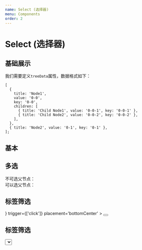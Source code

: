 ```yaml
---
name: Select (选择器)
menu: Components
order: 2
---
```



# Select (选择器)

## 基础展示
我们需要定义`treeData`属性，数据格式如下：
```
[
  {
    title: 'Node1',
    value: '0-0',
    key: '0-0',
    children: [
      { title: 'Child Node1', value: '0-0-1', key: '0-0-1' },
      { title: 'Child Node2', value: '0-0-2', key: '0-0-2' },
    ],
  },
  { title: 'Node2', value: '0-1', key: '0-1' },
];

```

## 基本
<Playground>
    <Select.TreeSelect treeData={treeData} />
</Playground>

## 多选
<Playground>
    不可选父节点：<Select.TreeSelect treeData={treeData} treeCheckable={true}/><br/>
    可以选父节点：<Select.TreeSelect treeData={treeData} multiple={true}/>
</Playground>

## 标签筛选
<Playground>
    <Dropdown
       overlay={
          <Menu>
            <Menu.Item>
              <Select.TreeSelect treeData={treeData} treeCheckable={true} treeDefaultExpandAll={true}	/>
            </Menu.Item>
          </Menu>
       }
      trigger={['click']}
      placement='bottomCenter'
     >
        <Button><Icon type='filter' /></Button>
     </Dropdown>
</Playground>

## 标签筛选
<Playground>
    <Select onChange={(value) => {
                          console.log(`selected ${value}`);
                        }}  data={['tag1', 'tag2']} />
</Playground>

## 图标筛选
<Playground>
   <Select.TreeSelect treeData={treeData} style={{width: 35}} suffixIcon={<Icon type='filter' />} />
</Playground>

### API

### Select.TreeSelect
<PropsTable of={Select.TreeSelect}/>


